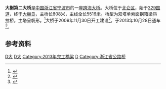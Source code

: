 {{Infobox Bridge
|bridge_name=大榭第二大桥
|image=Second Daxie Bridge.jpg 
|image_size=
|caption=
|official_name=
|carries= 
|crosses=[[穿山港|穿山港]]
|locale=[[浙江省|浙江省]][[寧波市|寧波市]][[北仑区|北仑区]]
|maint=
|design=[[斜拉桥|斜拉桥]]
|mainspan={{convert|392|m|ft|0}}
|below={{convert|35.5|m|ft|0}}
|length={{convert|808|m|ft|0}}
|width={{convert|28.2|m|ft|0}}
|height={{convert|138|m|ft|0}}
|begin=2009年11月30日
|complete=
|open=2013年10月28日
|closed= 
|destruction=
|coordinates={{coord|29|54|39.78|N|121|55|36.33|E|format=dms}}
}}
'''大榭第二大桥'''是[[中国|中国]][[浙江省|浙江省]][[宁波市|宁波市]]的一座[[跨海大桥|跨海大桥]]。大桥位于[[北仑区|北仑区]]，始于[[329国道|329国道]]，终于[[大榭岛|大榭岛]]，主桥长808米，主线全长5516米。桥型为双塔单索面钢箱梁斜拉桥，主塔呈帆形。<ref>{{Cite web |url=http://wjmj.bl.gov.cn/news_read.php?id=37198 |title=大榭第二大桥今年主要进行桩基施工 |access-date=2011-04-04 |archive-date=2013-10-29 |archive-url=https://web.archive.org/web/20131029210519/http://wjmj.bl.gov.cn/news_read.php?id=37198 |dead-url=yes }}</ref>大桥于2009年11月30日开工建设<ref>{{Cite web |url=http://old.blnews.com.cn/gb/node2/node802/node855/node869/userobject7ai92155.html |title=大榭第二大桥主桥墩动工 |access-date=2011-04-04 |archive-date=2013-10-29 |archive-url=https://web.archive.org/web/20131029202757/http://old.blnews.com.cn/gb/node2/node802/node855/node869/userobject7ai92155.html |dead-url=yes }}</ref>，于2013年10月28日通车<ref>{{Cite web|title=大榭二桥建成通车 是国内跨径最长的单索面桥-通车,大桥,的大,通道,采用-中国宁波网-新闻中心|url=http://news.cnnb.com.cn/system/2013/10/29/007887062.shtml|accessdate=2019-09-14|work=news.cnnb.com.cn|archive-url=https://web.archive.org/web/20131105162933/http://news.cnnb.com.cn/system/2013/10/29/007887062.shtml|archive-date=2013-11-05|dead-url=no}}</ref>。

== 参考资料 ==
{{reflist}}

{{宁波桥梁}}

{{Bridge-stub}}

[[Category:宁波桥梁|D大]]
[[Category:浙江跨海大桥|D大]]
[[Category:2013年完工橋梁|Category:2013年完工橋梁]]
[[Category:中国斜拉桥|D]]
[[Category:浙江省公路桥|Category:浙江省公路桥]]